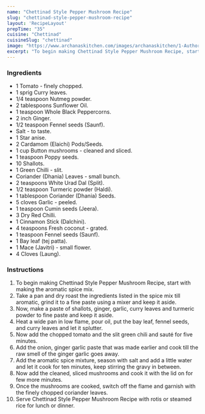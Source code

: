 ---
name: "Chettinad Style Pepper Mushroom Recipe"
slug: "chettinad-style-pepper-mushroom-recipe"
layout: 'RecipeLayout'
prepTime: "35"
cuisine: "Chettinad"
cuisineSlug: "chettinad"
image: "https://www.archanaskitchen.com/images/archanaskitchen/1-Author/Nithya_Anantham/Chettinad_Style_Pepper_Mushroom_Recipe.jpg"
excerpt: "To begin making Chettinad Style Pepper Mushroom Recipe, start with making the aromatic spice mix"
---

### Ingredients

- 1 Tomato - finely chopped.
- 1 sprig Curry leaves.
- 1/4 teaspoon Nutmeg powder.
- 2 tablespoons Sunflower Oil.
- 1 teaspoon Whole Black Peppercorns.
- 2 inch Ginger.
- 1/2 teaspoon Fennel seeds (Saunf).
- Salt - to taste.
- 1 Star anise.
- 2 Cardamom (Elaichi) Pods/Seeds.
- 1 cup Button mushrooms - cleaned and sliced.
- 1 teaspoon Poppy seeds.
- 10 Shallots.
- 1 Green Chilli - slit.
- Coriander (Dhania) Leaves - small bunch.
- 2 teaspoons White Urad Dal (Split).
- 1/2 teaspoon Turmeric powder (Haldi).
- 1 tablespoon Coriander (Dhania) Seeds.
- 5 cloves Garlic - peeled.
- 1 teaspoon Cumin seeds (Jeera).
- 3 Dry Red Chilli.
- 1 Cinnamon Stick (Dalchini).
- 4 teaspoons Fresh coconut - grated.
- 1 teaspoon Fennel seeds (Saunf).
- 1 Bay leaf (tej patta).
- 1 Mace (Javitri) - small flower.
- 4 Cloves (Laung).

### Instructions

1. To begin making Chettinad Style Pepper Mushroom Recipe, start with making the aromatic spice mix.
1. Take a pan and dry roast the ingredients listed in the spice mix till aromatic, grind it to a fine paste using a mixer and keep it aside.
1. Now, make a paste of shallots, ginger, garlic, curry leaves and turmeric powder to fine paste and keep it aside.
1. Heat a wide pan in low flame, pour oil, put the bay leaf, fennel seeds, and curry leaves and let it splutter.
1. Now add the chopped tomato and the slit green chili and sauté for five minutes.
1. Add the onion, ginger garlic paste that was made earlier and cook till the raw smell of the ginger garlic goes away.
1. Add the aromatic spice mixture, season with salt and add a little water and let it cook for ten minutes, keep stirring the gravy in between.
1. Now add the cleaned, sliced mushrooms and cook it with the lid on for few more minutes.
1. Once the mushrooms are cooked, switch off the flame and garnish with the finely chopped coriander leaves.
1. Serve Chettinad Style Pepper Mushroom Recipe with rotis or steamed rice for lunch or dinner.
